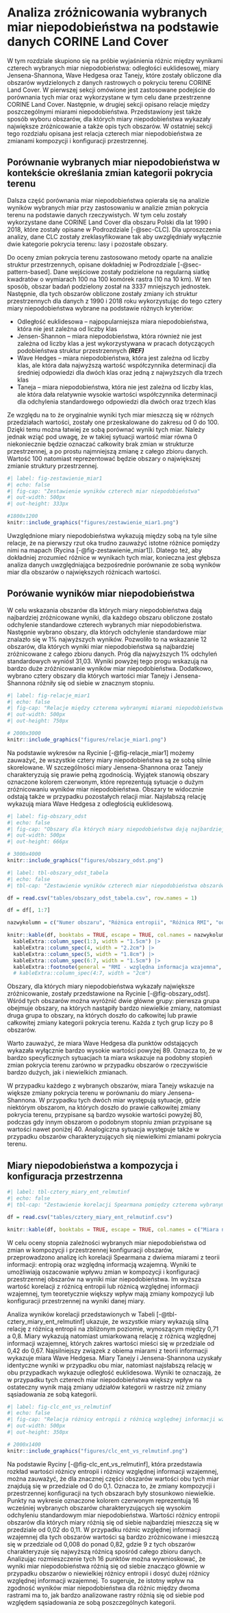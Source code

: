 # Analiza zróżnicowania wybranych miar niepodobieństwa na podstawie danych CORINE Land Cover

W tym rozdziale skupiono się na próbie wyjaśnienia różnic między wynikami czterech wybranych miar niepodobieństwa: odległości euklidesowej, miary Jensena-Shannona, Wave Hedgesa oraz Tanejy, które zostały obliczone dla obszarów wydzielonych z danych rastrowych o pokryciu terenu CORINE Land Cover. W pierwszej sekcji omówione jest zastosowane podejście do porównania tych miar oraz wykorzystane w tym celu dane przestrzenne CORINE Land Cover. Następnie, w drugiej sekcji opisano relacje między poszczególnymi miarami niepodobieństwa. Przedstawiony jest także sposób wyboru obszarów, dla których miary niepodobieństwa wykazały największe zróżnicowanie a także opis tych obszarów. W ostatniej sekcji tego rozdziału opisana jest relacja czterech miar niepodobieństwa ze zmianami kompozycji i konfiguracji przestrzennej.


## Porównanie wybranych miar niepodobieństwa w kontekście określania zmian kategorii pokrycia terenu

Dalsza część porównania miar niepodobieństwa opierała się na analizie wyników wybranych miar przy zastosowaniu w analizie zmian pokrycia terenu na podstawie danych rzeczywistych. W tym celu zostały wykorzystane dane CORINE Land Cover dla obszaru Polski dla lat 1990 i 2018, które zostały opisane w Podrozdziale [-@sec-CLC]. Dla uproszczenia analizy, dane CLC zostały zreklasyfikowane tak aby uwzględniały wyłącznie dwie kategorie pokrycia terenu: lasy i pozostałe obszary.

Do oceny zmian pokrycia terenu zastosowano metody oparte na analizie struktur przestrzennych, opisane dokładniej w Podrozdziale [-@sec-pattern-based]. Dane wejściowe zostały podzielone na regularną siatkę kwadratów o wymiarach 100 na 100 komórek rastra (10 na 10 km). W ten sposób, obszar badań podzielony został na 3337 mniejszych jednostek. Następnie, dla tych obszarów obliczone zostały zmiany ich struktur przestrzennych dla danych z 1990 i 2018 roku wykorzystując do tego cztery miary niepodobieństwa wybrane na podstawie różnych kryteriów: 

* Odległość euklidesowa – najpopularniejsza miara niepodobieństwa, która nie jest zależna od liczby klas
* Jensen-Shannon – miara niepodobieństwa, która również nie jest zależna od liczby klas a jest wykorzystywana w pracach dotyczących podobieństwa struktur przestrzennych ***(REF)***
* Wave Hedges – miara niepodobieństwa, która jest zależna od liczby klas, ale która dała najwyższą wartość współczynnika determinacji dla średniej odpowiedzi dla dwóch klas oraz jedną z najwyższych dla trzech klas
* Taneja – miara niepodobieństwa, która nie jest zależna od liczby klas, ale która dała relatywnie wysokie wartości współczynnika determinacji dla odchylenia standardowego odpowiedzi dla dwóch oraz trzech klas

Ze względu na to że oryginalnie wyniki tych miar mieszczą się w różnych przedziałach wartości, zostały one przeskalowane do zakresu od 0 do 100. Dzięki temu można łatwiej ze sobą porównać wyniki tych miar. Należy jednak wziąć pod uwagę, że w takiej sytuacji wartość miar równa 0 niekoniecznie będzie oznaczać całkowity brak zmian w strukturze przestrzennej, a po prostu najmniejszą zmianę z całego zbioru danych. Wartość 100 natomiast reprezentować będzie obszary o największej zmianie struktury przestrzennej.

```r
#| label: fig-zestawienie_miar1
#| echo: false
#| fig-cap: "Zestawienie wyników czterech miar niepodobieństwa"
#| out-width: 500px
#| out-height: 333px

#1800x1200
knitr::include_graphics("figures/zestawienie_miar1.png")
```

Uwzględnione miary niepodobieństwa wykazują między sobą na tyle silne relacje, że na pierwszy rzut oka trudno zauważyć istotne różnice pomiędzy nimi na mapach (Rycina [-@fig-zestawienie_miar1]). Dlatego też, aby dokładniej zrozumieć różnice w wynikach tych miar, konieczna jest głębsza analiza danych uwzględniająca bezpośrednie porównanie ze sobą wyników miar dla obszarów o największych różnicach wartości.


## Porówanie wyników miar niepodobieństwa

W celu wskazania obszarów dla których miary niepodobieństwa dają najbardziej zróżnicowane wyniki, dla każdego obszaru obliczone zostało odchylenie standardowe czterech wybranych miar niepodobieństwa. Następnie wybrano obszary, dla których odchylenie standardowe miar znalazło się w 1% najwyższych wyników. Pozwoliło to na wskazanie 12 obszarów, dla których wyniki miar niepodobieństwa są najbardziej zróżnicowane z całego zbioru danych. Próg dla najwyższych 1% odchyleń standardowych wyniósł 31,03. Wyniki powyżej tego progu wskazują na bardzo duże zróżnicowanie wyników miar niepodobieństwa. Dodatkowo, wybrano cztery obszary dla których wartości miar Tanejy i Jensena-Shannona różniły się od siebie w znacznym stopniu.

```r
#| label: fig-relacje_miar1
#| echo: false
#| fig-cap: "Relacje między czterema wybranymi miarami niepodobieństwawa"
#| out-width: 500px
#| out-height: 750px

# 2000x3000
knitr::include_graphics("figures/relacje_miar1.png")
```

Na podstawie wykresów na Rycinie [-@fig-relacje_miar1] możemy zauważyć, że wszystkie cztery miary niepodobieństwa są ze sobą silnie skorelowane. W szczególności miary Jensena-Shannona oraz Tanejy charakteryzują się prawie pełną zgodnością. Wyjątek stanowią obszary oznaczone kolorem czerwonym, które reprezentują sytuacje o dużym zróżnicowaniu wyników miar niepodobieństwa. Obszary te widocznie odstają także w przypadku pozostałych relacji miar. Najsłabszą relację wykazują miara Wave Hedgesa z odległością euklidesową.

```r
#| label: fig-obszary_odst
#| echo: false
#| fig-cap: "Obszary dla których miary niepodobieństwa dają najbardziej zróżnicowane wyniki. Posortowane malejąco według odchylenia standardowego miar"
#| out-width: 500px
#| out-height: 666px

# 3000x4000
knitr::include_graphics("figures/obszary_odst.png")
```


```r
#| label: tbl-obszary_odst_tabela
#| echo: false
#| tbl-cap: "Zestawienie wyników czterech miar niepodobieństwa obszarów odstających. Posortowane malejąco według odchylenia standardowego miar"

df = read.csv("tables/obszary_odst_tabela.csv", row.names = 1)

df = df[, 1:7]

nazwykolumn = c("Numer obszaru", "Różnica entropii", "Różnica RMI", "odległość euklidesowa", "Jensen-Shannon", "Wave Hedges", "Taneja")

knitr::kable(df, booktabs = TRUE, escape = TRUE, col.names = nazwykolumn) |>
  kableExtra::column_spec(1:3, width = "1.5cm") |>
  kableExtra::column_spec(4, width = "2.2cm") |>
  kableExtra::column_spec(5, width = "1.8cm") |>
  kableExtra::column_spec(6:7, width = "1.5cm") |>
  kableExtra::footnote(general = "RMI - względna informacja wzajemna", general_title = "")
  # kableExtra::column_spec(4:7, width = "2cm")
```

Obszary, dla których miary niepodobieństwa wykazały największe zróżnicowanie, zostały przedstawione na Rycinie [-@fig-obszary_odst]. Wśród tych obszarów można wyróżnić dwie główne grupy: pierwsza grupa obejmuje obszary, na których nastąpiły bardzo niewielkie zmiany, natomiast druga grupa to obszary, na których doszło do całkowitej lub prawie całkowitej zmiany kategorii pokrycia terenu. Każda z tych grup liczy po 8 obszarów.

Warto zauważyć, że miara Wave Hedgesa dla punktów odstających wykazała wyłącznie bardzo wysokie wartości powyżej 89. Oznacza to, że w bardzo specyficznych sytuacjach ta miara wskazuje na podobny stopień zmian pokrycia terenu zarówno w przypadku obszarów o rzeczywiście bardzo dużych, jak i niewielkich zmianach.

W przypadku każdego z wybranych obszarów, miara Tanejy wskazuje na większe zmiany pokrycia terenu w porównaniu do miary Jensena-Shannona. W przypadku tych dwóch miar występują sytuacje, gdzie niektórym obszarom, na których doszło do prawie całkowitej zmiany pokrycia terenu, przypisane są bardzo wysokie wartości powyżej 80, podczas gdy innym obszarom o podobnym stopniu zmian przypisane są wartości nawet poniżej 40. Analogiczna sytuacja występuje także w przypadku obszarów charakteryzujących się niewielkimi zmianami pokrycia terenu.


## Miary niepodobieństwa a kompozycja i konfiguracja przestrzenna

```r
#| label: tbl-cztery_miary_ent_relmutinf
#| echo: false
#| tbl-cap: "Zestawienie korelacji Spearmana pomiędzy czterema wybranymi miarami niepodobieństwa a różnicą entropii i różnicą względnej informacji wzajemnej (RMI)"

df = read.csv("tables/cztery_miary_ent_relmutinf.csv")

knitr::kable(df, booktabs = TRUE, escape = TRUE, col.names = c("Miara niepodobieństwa", "Różnica entropii", "Różnica RMI"))
```

W celu oceny stopnia zależności wybranych miar niepodobieństwa od zmian w kompozycji i przestrzennej konfiguracji obszarów, przeprowadzono analizę ich korelacji Spearmana z dwiema miarami z teorii informacji: entropią oraz względną informacją wzajemną. Wyniki te umożliwiają oszacowanie wpływu zmian w kompozycji i konfiguracji przestrzennej obszarów na wyniki miar niepodobieństwa. Im wyższa wartość korelacji z różnicą entropii lub różnicą względnej informacji wzajemnej, tym teoretycznie większy wpływ mają zmiany kompozycji lub konfiguracji przestrzennej na wyniki danej miary.

Analiza wyników korelacji przedstawionych w Tabeli [-@tbl-cztery_miary_ent_relmutinf] ukazuje, że wszystkie miary wykazują silną relację z różnicą entropii na zbliżonym poziomie, wynoszącym między 0,71 a 0,8. Miary wykazują natomiast umiarkowaną relację z różnicą względnej informacji wzajemnej, których zakres wartości mieści się w przedziale od 0,42 do 0,67. Najsilniejszy związek z obiema miarami z teorii informacji wykazuje miara Wave Hedgesa. Miary Tanejy i Jensena-Shannona uzyskały identyczne wyniki w przypadku obu miar, natomiast najsłabszą relację w obu przypadkach wykazuje odległość euklidesowa. Wyniki te oznaczają, że w przypadku tych czterech miar niepodobieństwa większy wpływ na ostateczny wynik mają zmiany udziałów kategorii w rastrze niż zmiany sąsiadowania ze sobą kategorii.

```r
#| label: fig-clc_ent_vs_relmutinf
#| echo: false
#| fig-cap: "Relacja różnicy entropii z różnicą względnej informacji wzajemnej (RMI) dla wydzielonych obszarów"
#| out-width: 500px
#| out-height: 350px

# 2000x1400
knitr::include_graphics("figures/clc_ent_vs_relmutinf.png")
```

Na podstawie Ryciny [-@fig-clc_ent_vs_relmutinf], która przedstawia rozkład wartości różnicy entropii i różnicy względnej informacji wzajemnej, można zauważyć, że dla znacznej części obszarów wartości obu tych miar znajdują się w przedziale od 0 do 0,1. Oznacza to, że zmiany kompozycji i przestrzennej konfiguracji na tych obszarach były stosunkowo niewielkie. Punkty na wykresie oznaczone kolorem czerwonym reprezentują 16 wcześniej wybranych obszarów charakteryzujących się wysokim odchyleniu standardowym miar niepodobieństwa. Wartości różnicy entropii obszarów dla których miary różnią się od siebie najbardziej mieszczą się w przedziale od 0,02 do 0,11. W przypadku różnic względnej informacji wzajemnej dla tych obszarów wartości są bardzo zróżnicowane i mieszczą się w przedziale od 0,008 do ponad 0,82, gdzie 9 z tych obszarów charakteryzuje się najwyższą różnicą spośród całego zbioru danych. Analizując rozmieszczenie tych 16 punktów można wywnioskować, że wyniki miar niepodobieństwa różnią się od siebie znacząco głównie w przypadku obszarów o niewielkiej różnicy entropii i dosyć dużej różnicy względnej informacji wzajemnej. To sugeruje, że istotny wpływ na zgodność wyników miar niepodobieństwa dla różnic między dwoma rastrami ma to, jak bardzo analizowane rastry różnią się od siebie pod względem sąsiadowania ze sobą poszczególnych kategorii.





